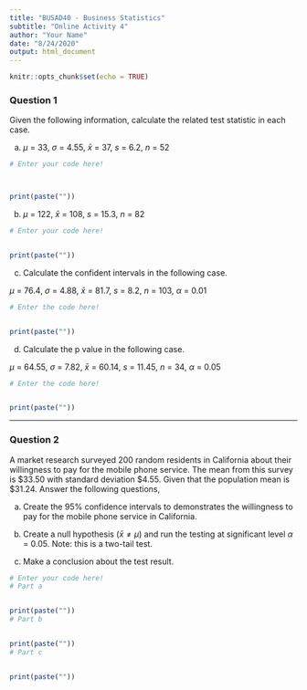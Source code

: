 ```yaml
---
title: "BUSAD40 - Business Statistics"
subtitle: "Online Activity 4"
author: "Your Name"
date: "8/24/2020"
output: html_document
---
```


```r
knitr::opts_chunk$set(echo = TRUE)
```

### Question 1

Given the following information, calculate the related test statistic in each case. 

a. $\mu$ = 33, $\sigma$ = 4.55, $\bar{x}$ = 37, $s$ = 6.2, $n$ = 52

```r
# Enter your code here!



print(paste(""))
```

b. $\mu$ = 122, $\bar{x}$ = 108, $s$ = 15.3, $n$ = 82

```r
# Enter your code here!


print(paste(""))
```

c. Calculate the confident intervals in the following case.

$\mu$ = 76.4, $\sigma$ = 4.88, $\bar{x}$ = 81.7, $s$ = 8.2, $n$ = 103, $\alpha$ = 0.01

```r
# Enter the code here!


print(paste(""))
```


d. Calculate the p value in the following case.

$\mu$ = 64.55, $\sigma$ = 7.82, $\bar{x}$ = 60.14, $s$ = 11.45, $n$ = 34, $\alpha$ = 0.05

```r
# Enter the code here!


print(paste(""))
```

***

### Question 2

A market research surveyed 200 random residents in California about their willingness to pay for the mobile phone service. The mean from this survey is \$33.50 with standard deviation \$4.55. Given that the population mean is \$31.24. Answer the following questions,

a. Create the 95% confidence intervals to demonstrates the willingness to pay for the mobile phone service in California.

b. Create a null hypothesis ($\bar{x} \neq \mu$) and run the testing at significant level $\alpha$ = 0.05. Note: this is a two-tail test.

c. Make a conclusion about the test result.

```r
# Enter your code here!
# Part a


print(paste(""))
# Part b


print(paste(""))
# Part c


print(paste(""))
```
